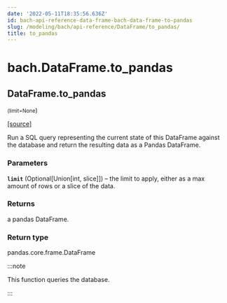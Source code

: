 ```yaml
---
date: '2022-05-11T18:35:56.636Z'
id: bach-api-reference-data-frame-bach-data-frame-to-pandas
slug: /modeling/bach/api-reference/DataFrame/to_pandas/
title: to_pandas
---
```


# bach.DataFrame.to_pandas

<div className="method">

## <span className="additional-name">DataFrame.</span><span className="name">to_pandas</span>

<small className="parameter-list">(<span className="parameter" id="limit">limit=None</span></small>)


&#8203;<span className="view-source">[[source]](https://github.com/objectiv/objectiv-analytics/blob/main/bach/bach/dataframe.py)</span>

<div className="content">

Run a SQL query representing the current state of this DataFrame against the database and return the
resulting data as a Pandas DataFrame.


### Parameters

**`limit`** (Optional[Union[int, slice]]) – the limit to apply, either as a max amount of rows or a slice of the data.



### Returns

a pandas DataFrame.



### Return type

pandas.core.frame.DataFrame


:::note

This function queries the database.


:::


</div>


</div>
